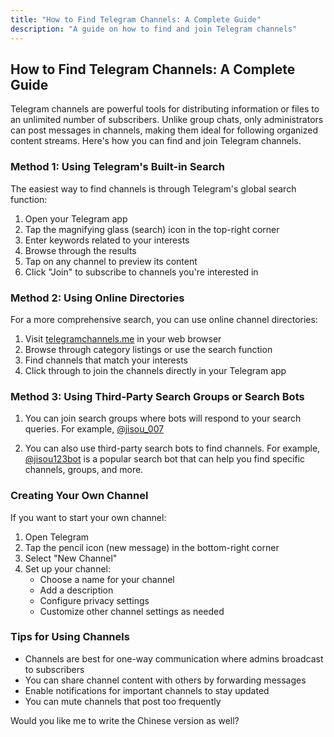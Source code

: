 ```yaml
---
title: "How to Find Telegram Channels: A Complete Guide"
description: "A guide on how to find and join Telegram channels"
---
```


## How to Find Telegram Channels: A Complete Guide

Telegram channels are powerful tools for distributing information or files to an unlimited number of subscribers. Unlike group chats, only administrators can post messages in channels, making them ideal for following organized content streams. Here's how you can find and join Telegram channels.

### Method 1: Using Telegram's Built-in Search

The easiest way to find channels is through Telegram's global search function:

1. Open your Telegram app
2. Tap the magnifying glass (search) icon in the top-right corner
3. Enter keywords related to your interests
4. Browse through the results
5. Tap on any channel to preview its content
6. Click "Join" to subscribe to channels you're interested in

### Method 2: Using Online Directories

For a more comprehensive search, you can use online channel directories:

1. Visit [telegramchannels.me](https://telegramchannels.me) in your web browser
2. Browse through category listings or use the search function
3. Find channels that match your interests
4. Click through to join the channels directly in your Telegram app

### Method 3: Using Third-Party Search Groups or Search Bots

1. You can join search groups where bots will respond to your search queries.
For example, [@jisou_007](https://t.me/jisou_007)

2. You can also use third-party search bots to find channels.
For example, [@jisou123bot](https://t.me/jisou?start=a_5636465068) is a popular search bot that can help you find specific channels, groups, and more.

### Creating Your Own Channel

If you want to start your own channel:

1. Open Telegram
2. Tap the pencil icon (new message) in the bottom-right corner
3. Select "New Channel"
4. Set up your channel:
   - Choose a name for your channel
   - Add a description
   - Configure privacy settings
   - Customize other channel settings as needed

### Tips for Using Channels

- Channels are best for one-way communication where admins broadcast to subscribers
- You can share channel content with others by forwarding messages
- Enable notifications for important channels to stay updated
- You can mute channels that post too frequently

Would you like me to write the Chinese version as well?